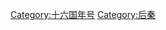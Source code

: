 {{Catnav|頁面分類|历史|年号|中国年号|十六国年号}}
{{Catnav|頁面分類|...|魏晉南北朝|五胡十六国|后秦}}
{{Catnav|頁面分類|...|魏晉南北朝|五胡十六国|十六国年号}}

[[Category:十六国年号|Category:十六国年号]]
[[Category:后秦|Category:后秦]]